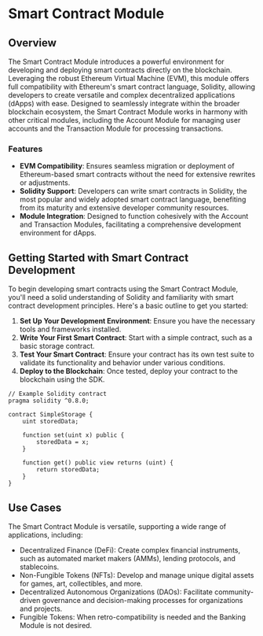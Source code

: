 # Smart Contract Module

## Overview

The Smart Contract Module introduces a powerful environment for developing and deploying smart contracts directly on the blockchain. Leveraging the robust Ethereum Virtual Machine (EVM), this module offers full compatibility with Ethereum's smart contract language, Solidity, allowing developers to create versatile and complex decentralized applications (dApps) with ease. Designed to seamlessly integrate within the broader blockchain ecosystem, the Smart Contract Module works in harmony with other critical modules, including the Account Module for managing user accounts and the Transaction Module for processing transactions.

### Features

- **EVM Compatibility**: Ensures seamless migration or deployment of Ethereum-based smart contracts without the need for extensive rewrites or adjustments.
- **Solidity Support**: Developers can write smart contracts in Solidity, the most popular and widely adopted smart contract language, benefiting from its maturity and extensive developer community resources.
- **Module Integration**: Designed to function cohesively with the Account and Transaction Modules, facilitating a comprehensive development environment for dApps.

## Getting Started with Smart Contract Development

To begin developing smart contracts using the Smart Contract Module, you'll need a solid understanding of Solidity and familiarity with smart contract development principles. Here's a basic outline to get you started:

1. **Set Up Your Development Environment**: Ensure you have the necessary tools and frameworks installed.
2. **Write Your First Smart Contract**: Start with a simple contract, such as a basic storage contract.
3. **Test Your Smart Contract**: Ensure your contract has its own test suite to validate its functionality and behavior under various conditions.
4. **Deploy to the Blockchain**: Once tested, deploy your contract to the blockchain using the SDK.


```solidity
// Example Solidity contract
pragma solidity ^0.8.0;

contract SimpleStorage {
    uint storedData;

    function set(uint x) public {
        storedData = x;
    }

    function get() public view returns (uint) {
        return storedData;
    }
}
```

## Use Cases

The Smart Contract Module is versatile, supporting a wide range of applications, including:

- Decentralized Finance (DeFi): Create complex financial instruments, such as automated market makers (AMMs), lending protocols, and stablecoins.
- Non-Fungible Tokens (NFTs): Develop and manage unique digital assets for games, art, collectibles, and more.
- Decentralized Autonomous Organizations (DAOs): Facilitate community-driven governance and decision-making processes for organizations and projects.
- Fungible Tokens: When retro-compatibility is needed and the Banking Module is not desired.


